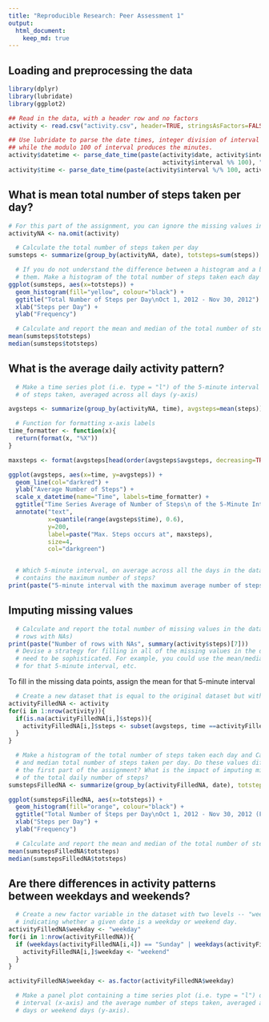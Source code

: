 ```yaml
---
title: "Reproducible Research: Peer Assessment 1"
output: 
  html_document:
    keep_md: true
---
```



## Loading and preprocessing the data
```r
library(dplyr)
library(lubridate)
library(ggplot2)

## Read in the data, with a header row and no factors
activity <- read.csv("activity.csv", header=TRUE, stringsAsFactors=FALSE)

## Use lubridate to parse the date times, integer division of interval produces the hour,
## while the modulo 100 of interval produces the minutes.
activity$datetime <- parse_date_time(paste(activity$date, activity$interval %/% 100, 
                                           activity$interval %% 100), "Y-m-d H M")
activity$time <- parse_date_time(paste(activity$interval %/% 100, activity$interval %% 100), "H M")

```

## What is mean total number of steps taken per day?

```r
# For this part of the assignment, you can ignore the missing values in the dataset.
activityNA <- na.omit(activity)

  # Calculate the total number of steps taken per day
sumsteps <- summarize(group_by(activityNA, date), totsteps=sum(steps))

  # If you do not understand the difference between a histogram and a barplot, research the difference between
  # them. Make a histogram of the total number of steps taken each day
ggplot(sumsteps, aes(x=totsteps)) + 
  geom_histogram(fill="yellow", colour="black") + 
  ggtitle("Total Number of Steps per Day\nOct 1, 2012 - Nov 30, 2012") + 
  xlab("Steps per Day") + 
  ylab("Frequency")

  # Calculate and report the mean and median of the total number of steps taken per day
mean(sumsteps$totsteps)
median(sumsteps$totsteps)

```



## What is the average daily activity pattern?
```r
  # Make a time series plot (i.e. type = "l") of the 5-minute interval (x-axis) and the average number 
  # of steps taken, averaged across all days (y-axis)

avgsteps <- summarize(group_by(activityNA, time), avgsteps=mean(steps))

  # Function for formatting x-axis labels
time_formatter <- function(x){
  return(format(x, "%X"))
}

maxsteps <- format(avgsteps[head(order(avgsteps$avgsteps, decreasing=TRUE), 1),]$time, format="%X")

ggplot(avgsteps, aes(x=time, y=avgsteps)) +
  geom_line(col="darkred") + 
  ylab("Average Number of Steps") + 
  scale_x_datetime(name="Time", labels=time_formatter) + 
  ggtitle("Time Series Average of Number of Steps\n of the 5-Minute Intervals Averaged Across All Days") +
  annotate("text", 
           x=quantile(range(avgsteps$time), 0.6), 
           y=200, 
           label=paste("Max. Steps occurs at", maxsteps), 
           size=4, 
           col="darkgreen")


  # Which 5-minute interval, on average across all the days in the dataset, 
  # contains the maximum number of steps?
print(paste("5-minute interval with the maximum average number of steps starts at:", maxsteps))

```

## Imputing missing values
```r
  # Calculate and report the total number of missing values in the dataset (i.e. the total number of 
  # rows with NAs)
print(paste("Number of rows with NAs", summary(activity$steps)[7]))
  # Devise a strategy for filling in all of the missing values in the dataset. The strategy does not 
  # need to be sophisticated. For example, you could use the mean/median for that day, or the mean 
  # for that 5-minute interval, etc.
```
To fill in the missing data points, assign the mean for that 5-minute interval
```r
  # Create a new dataset that is equal to the original dataset but with the missing data filled in.
activityFilledNA <- activity
for(i in 1:nrow(activity)){
  if(is.na(activityFilledNA[i,]$steps)){
    activityFilledNA[i,]$steps <- subset(avgsteps, time ==activityFilledNA[i,5])$avgsteps
  }
}

  # Make a histogram of the total number of steps taken each day and Calculate and report the mean 
  # and median total number of steps taken per day. Do these values differ from the estimates from 
  # the first part of the assignment? What is the impact of imputing missing data on the estimates 
  # of the total daily number of steps?
sumstepsFilledNA <- summarize(group_by(activityFilledNA, date), totsteps=sum(steps))

ggplot(sumstepsFilledNA, aes(x=totsteps)) + 
  geom_histogram(fill="orange", colour="black") + 
  ggtitle("Total Number of Steps per Day\nOct 1, 2012 - Nov 30, 2012 (Filled-in NAs)") + 
  xlab("Steps per Day") + 
  ylab("Frequency")

  # Calculate and report the mean and median of the total number of steps taken per day
mean(sumstepsFilledNA$totsteps)
median(sumstepsFilledNA$totsteps)

```

## Are there differences in activity patterns between weekdays and weekends?

```r

  # Create a new factor variable in the dataset with two levels -- "weekday" and "weekend" 
  # indicating whether a given date is a weekday or weekend day.
activityFilledNA$weekday <- "weekday"
for(i in 1:nrow(activityFilledNA)){
  if (weekdays(activityFilledNA[i,4]) == "Sunday" | weekdays(activityFilledNA[i,4]) == "Saturday"){
    activityFilledNA[i,]$weekday <- "weekend"
  }
}

activityFilledNA$weekday <- as.factor(activityFilledNA$weekday)

  # Make a panel plot containing a time series plot (i.e. type = "l") of the 5-minute 
  # interval (x-axis) and the average number of steps taken, averaged across all weekday 
  # days or weekend days (y-axis).


```


